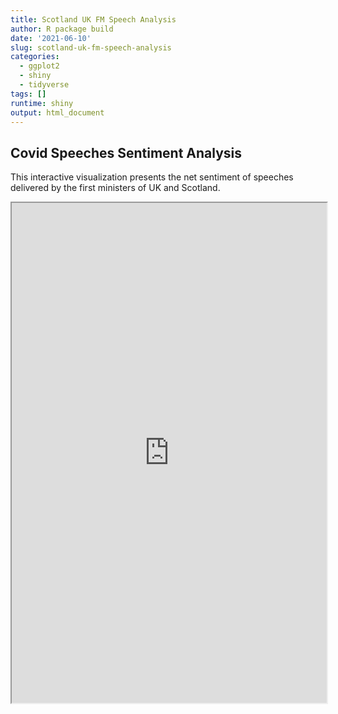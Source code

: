 ```yaml
---
title: Scotland UK FM Speech Analysis
author: R package build
date: '2021-06-10'
slug: scotland-uk-fm-speech-analysis
categories:
  - ggplot2
  - shiny
  - tidyverse
tags: []
runtime: shiny
output: html_document
---
```


## Covid Speeches Sentiment Analysis
This interactive visualization presents the net sentiment of speeches delivered by the first ministers of UK and Scotland.

<iframe src="https://raminala.shinyapps.io/DataAnalyticsNew/"
height="800" width="100%" frameboard="no"></iframe>